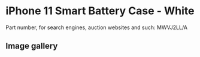 
# iPhone 11 Smart Battery Case - White

Part number, for search engines, auction websites and such: MWVJ2LL/A

## Image gallery

<div style={{ width: '100%', maxWidth: '768px' }}>
<GalleryComponent
    images={[
      {
        original: "/everysource/MWVJ2.webp",
        thumbnail: "/everypreview/MWVJ2.webp",
      },
      {
        original: "/everysource/MWVJ2_AV1.webp",
        thumbnail: "/everypreview/MWVJ2_AV1.webp",
      },
      {
        original: "/everysource/MWVJ2_AV2.webp",
        thumbnail: "/everypreview/MWVJ2_AV2.webp",
      },
      {
        original: "/everysource/MWVJ2_AV3.webp",
        thumbnail: "/everypreview/MWVJ2_AV3.webp",
      },
      {
        original: "/everysource/MWVJ2_AV4.webp",
        thumbnail: "/everypreview/MWVJ2_AV4.webp",
      },
      {
        original: "/everysource/MWVJ2_AV5.webp",
        thumbnail: "/everypreview/MWVJ2_AV5.webp",
      },
      {
        original: "/everysource/MWVJ2_AV6.webp",
        thumbnail: "/everypreview/MWVJ2_AV6.webp",
      },
      {
        original: "/everysource/MWVJ2_AV7.webp",
        thumbnail: "/everypreview/MWVJ2_AV7.webp",
      },
      {
        original: "/everysource/MWVJ2_AV8.webp",
        thumbnail: "/everypreview/MWVJ2_AV8.webp",
      }
    ]}
  />
</div>